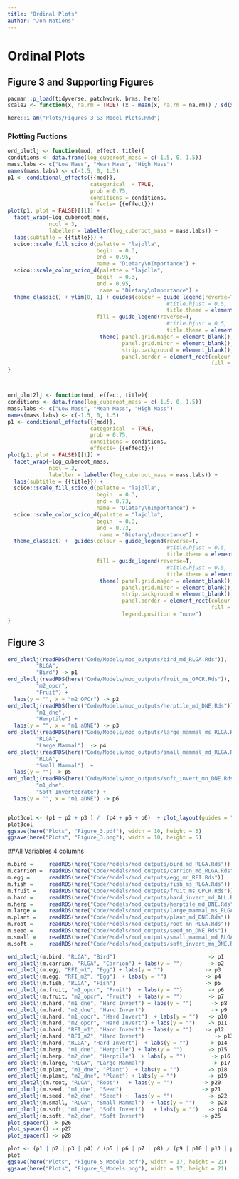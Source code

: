 ```yaml
---
title: "Ordinal Plots"
author: "Jon Nations"
---
```

# Ordinal Plots
## Figure 3 and Supporting Figures


```r
pacman::p_load(tidyverse, patchwork, brms, here)
scale2 <- function(x, na.rm = TRUE) (x - mean(x, na.rm = na.rm)) / sd(x, na.rm)

here::i_am("Plots/Figures_3_S3_Model_Plots.Rmd")
```

### Plotting Fuctions

```r
ord_plotlj <- function(mod, effect, title){
conditions <- data.frame(log_cuberoot_mass = c(-1.5, 0, 1.5))
mass.labs <- c("Low Mass", "Mean Mass", "High Mass")
names(mass.labs) <- c(-1.5, 0, 1.5)
p1 <- conditional_effects({{mod}}, 
                          categorical  = TRUE, 
                          prob = 0.75, 
                          conditions = conditions, 
                          effects= {{effect}})
plot(p1, plot = FALSE)[[1]] + 
  facet_wrap(~log_cuberoot_mass, 
             ncol = 3,
             labeller = labeller(log_cuberoot_mass = mass.labs)) + 
  labs(subtitle = {{title}}) +
  scico::scale_fill_scico_d(palette = "lajolla", 
                            begin  = 0.3, 
                            end = 0.95, 
                            name = "Dietary\nImportance") +
  scico::scale_color_scico_d(palette = "lajolla", 
                            begin  = 0.3, 
                            end = 0.95, 
                             name = "Dietary\nImportance") +
  theme_classic() + ylim(0, 1) + guides(colour = guide_legend(reverse=T,
                                                  #title.hjust = 0.5,
                                                  title.theme = element_text(size = 8)),
                            fill = guide_legend(reverse=T,
                                                  #title.hjust = 0.5,
                                                  title.theme = element_text(size = 8))) + 
                             theme( panel.grid.major = element_blank(), 
                                    panel.grid.minor = element_blank(),
                                    strip.background = element_blank(),
                                    panel.border = element_rect(colour = "black", 
                                                                fill = NA))
}



ord_plot2lj <- function(mod, effect, title){
conditions <- data.frame(log_cuberoot_mass = c(-1.5, 0, 1.5))
mass.labs <- c("Low Mass", "Mean Mass", "High Mass")
names(mass.labs) <- c(-1.5, 0, 1.5)
p1 <- conditional_effects({{mod}}, 
                          categorical  = TRUE, 
                          prob = 0.75, 
                          conditions = conditions, 
                          effects= {{effect}})
plot(p1, plot = FALSE)[[1]] + 
  facet_wrap(~log_cuberoot_mass, 
             ncol = 3,
             labeller = labeller(log_cuberoot_mass = mass.labs)) + 
  labs(subtitle = {{title}}) +
  scico::scale_fill_scico_d(palette = "lajolla", 
                            begin  = 0.3, 
                            end = 0.73, 
                            name = "Dietary\nImportance") +
  scico::scale_color_scico_d(palette = "lajolla", 
                            begin  = 0.3, 
                            end = 0.73, 
                             name = "Dietary\nImportance") +
  theme_classic() +  guides(colour = guide_legend(reverse=T,
                                                  #title.hjust = 0.5,
                                                  title.theme = element_text(size = 8)),
                            fill = guide_legend(reverse=T,
                                                  #title.hjust = 0.5,
                                                  title.theme = element_text(size = 8))) + 
                             theme( panel.grid.major = element_blank(), 
                                    panel.grid.minor = element_blank(),
                                    strip.background = element_blank(),
                                    panel.border = element_rect(colour = "black", 
                                                                fill = NA),
                                    legend.position = "none")
}
```

## Figure 3


```r
ord_plotlj(readRDS(here("Code/Models/mod_outputs/bird_md_RLGA.Rds")), 
         "RLGA", 
         "Bird") -> p1
ord_plotlj(readRDS(here("Code/Models/mod_outputs/fruit_ms_OPCR.Rds")), 
         "m2_opcr", 
         "Fruit") + 
  labs(y = "", x = "m2 OPCr") -> p2
ord_plotlj(readRDS(here("Code/Models/mod_outputs/herptile_md_DNE.Rds")), 
         "m1_dne", 
         "Herptile") + 
  labs(y = "", x = "m1 aDNE") -> p3
ord_plotlj(readRDS(here("Code/Models/mod_outputs/large_mammal_ms_RLGA.Rds")), 
         "RLGA", 
         "Large Mammal")  -> p4
ord_plotlj(readRDS(here("Code/Models/mod_outputs/small_mammal_md_RLGA.Rds")), 
         "RLGA", 
         "Small Mammal")  + 
  labs(y = "") -> p5
ord_plotlj(readRDS(here("Code/Models/mod_outputs/soft_invert_mn_DNE.Rds")), 
         "m1_dne", 
         "Soft Invertebrate") + 
  labs(y = "", x = "m1 aDNE") -> p6


plot3col <- (p1 + p2 + p3 ) /  (p4 + p5 + p6)  + plot_layout(guides = "collect")  + plot_annotation(tag_levels = 'A')
plot3col
ggsave(here("Plots", "Figure_3.pdf"), width = 10, height = 5)
ggsave(here("Plots", "Figure_3.png"), width = 10, height = 5)
```




##All Variables 4 columns

```r

m.bird =     readRDS(here("Code/Models/mod_outputs/bird_md_RLGA.Rds"))
m.carrion =  readRDS(here("Code/Models/mod_outputs/carrion_md_RLGA.Rds"))
m.egg =      readRDS(here("Code/Models/mod_outputs/egg_md_RFI.Rds"))
m.fish =     readRDS(here("Code/Models/mod_outputs/fish_ms_RLGA.Rds"))
m.fruit =    readRDS(here("Code/Models/mod_outputs/fruit_ms_OPCR.Rds"))
m.hard =     readRDS(here("Code/Models/mod_outputs/hard_invert_md_ALL.Rds"))
m.herp =     readRDS(here("Code/Models/mod_outputs/herptile_md_DNE.Rds"))
m.large =    readRDS(here("Code/Models/mod_outputs/large_mammal_ms_RLGA.Rds"))
m.plant =    readRDS(here("Code/Models/mod_outputs/plant_md_DNE.Rds"))
m.root =     readRDS(here("Code/Models/mod_outputs/root_mn_RLGA.Rds"))
m.seed =     readRDS(here("Code/Models/mod_outputs/seed_mn_DNE.Rds"))
m.small =    readRDS(here("Code/Models/mod_outputs/small_mammal_md_RLGA.Rds"))
m.soft =     readRDS(here("Code/Models/mod_outputs/soft_invert_mn_DNE.Rds"))

ord_plotlj(m.bird, "RLGA", "Bird")                             -> p1
ord_plotlj(m.carrion, "RLGA", "Carrion") + labs(y = "")        -> p2
ord_plotlj(m.egg, "RFI_m1", "Egg") + labs(y = "")             -> p3
ord_plotlj(m.egg, "RFI_m2", "Egg")  + labs(y = "")            -> p4
ord_plotlj(m.fish, "RLGA", "Fish")                            -> p5
ord_plotlj(m.fruit, "m1_opcr", "Fruit")  + labs(y = "")        -> p6
ord_plotlj(m.fruit, "m2_opcr", "Fruit")  + labs(y = "")        -> p7
ord_plotlj(m.hard, "m1_dne", "Hard Invert") + labs(y = "")      -> p8
ord_plotlj(m.hard, "m2_dne", "Hard Invert")                     -> p9
ord_plotlj(m.hard, "m1_opcr", "Hard Invert")  + labs(y = "")   -> p10
ord_plotlj(m.hard, "m2_opcr", "Hard Invert") + labs(y = "")    -> p11
ord_plotlj(m.hard, "RFI_m1", "Hard Invert") + labs(y = "")    -> p12
ord_plotlj(m.hard, "RFI_m2", "Hard Invert")                      -> p13
ord_plotlj(m.hard, "RLGA", "Hard Invert")  + labs(y = "")      -> p14
ord_plotlj(m.herp, "m1_dne", "Herptile") + labs(y = "")        -> p15
ord_plotlj(m.herp, "m2_dne", "Herptile")  + labs(y = "")        -> p16
ord_plotlj(m.large, "RLGA", "Large Mammal")                     -> p17
ord_plotlj(m.plant, "m1_dne", "Plant")  + labs(y = "")         -> p18
ord_plotlj(m.plant, "m2_dne", "Plant") + labs(y = "")          -> p19
ord_plot2lj(m.root, "RLGA", "Root")   + labs(y = "")         -> p20
ord_plotlj(m.seed, "m1_dne", "Seed")                         -> p21
ord_plotlj(m.seed, "m2_dne", "Seed") +  labs(y = "")           -> p22
ord_plotlj(m.small, "RLGA", "Small Mammal")  + labs(y = "")    -> p23
ord_plotlj(m.soft, "m1_dne", "Soft Invert")   + labs(y = "")   -> p24
ord_plotlj(m.soft, "m2_dne", "Soft Invert")                  -> p25
plot_spacer() -> p26
plot_spacer() -> p27
plot_spacer() -> p28
```

```r

plot <- (p1 | p2 | p3 | p4) / (p5 | p6 | p7 | p8) / (p9 | p10 | p11 | p12)  / (p13 | p14 | p15 | p16) / (p17 | p18 | p19 | p20) / (p21 | p22 | p23 | p24) / (p25 | p26 | p27 | p28) + plot_layout(guides = "collect")  + plot_annotation(caption = 'Tryptic Plots of the model for each food item with the highest model weight. Full Model outputs are in table form in the Supporting Information')
plot
ggsave(here("Plots", "Figure_S_Models.pdf"), width = 17, height = 21)
ggsave(here("Plots", "Figure_S_Models.png"), width = 17, height = 21)
```

